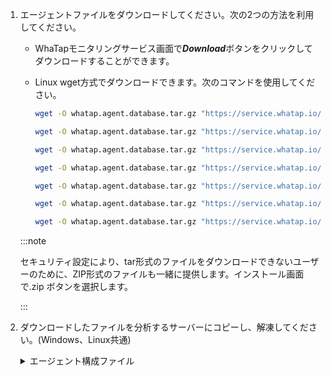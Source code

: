 1. エージェントファイルをダウンロードしてください。次の2つの方法を利用してください。

   - WhaTapモニタリングサービス画面で***Download***ボタンをクリックしてダウンロードすることができます。

   - Linux wget方式でダウンロードできます。次のコマンドを使用してください。

     <InDoc product="altibase-v1">

     ```bash
     wget -O whatap.agent.database.tar.gz "https://service.whatap.io/download/dbx_agent?type=altibase&format=tar.gz"
     ```

     </InDoc>

     <InDoc product="cubrid">

     ```bash
     wget -O whatap.agent.database.tar.gz "https://service.whatap.io/download/dbx_agent?type=cubrid&format=tar.gz"
     ```

     </InDoc>

     <InDoc product="mongodb">

     ```bash
     wget -O whatap.agent.database.tar.gz "https://service.whatap.io/download/dbx_agent?type=mongodb&format=tar.gz"
     ```

     </InDoc>

     <InDoc product="mssql,mssql-v1">

     ```bash
     wget -O whatap.agent.database.tar.gz "https://service.whatap.io/download/dbx_agent?type=mssql&format=tar.gz"
     ```

     </InDoc>

     <InDoc product="oracle,oracle-v1">

     ```bash
     wget -O whatap.agent.database.tar.gz "https://service.whatap.io/download/dbx_agent?type=oracle&format=tar.gz"
     ```

     </InDoc>

     <InDoc product="redis">

     ```bash
     wget -O whatap.agent.database.tar.gz "https://service.whatap.io/download/dbx_agent?type=redis&format=tar.gz"
     ```

     </InDoc>

     <InDoc product="tibero">

     ```bash
     wget -O whatap.agent.database.tar.gz "https://service.whatap.io/download/dbx_agent?type=tibero&format=tar.gz"
     ```

     </InDoc>

   :::note

   セキュリティ設定により、tar形式のファイルをダウンロードできないユーザーのために、ZIP形式のファイルも一緒に提供します。インストール画面で<UI>.zip</UI> <Cmdname sid="download" className="uitext" />ボタンを選択します。

   :::

2. ダウンロードしたファイルを分析するサーバーにコピーし、解凍してください。(Windows、Linux共通)

   <details>
   <summary>エージェント構成ファイル</summary>

   <Xclude product='cubrid'>

   | ファイル名                              | 説明                                                                                                                                                                                           |
   | ---------------------------------- | -------------------------------------------------------------------------------------------------------------------------------------------------------------------------------------------- |
   | *whatap.conf*                      | データベースサーバーのデータを収集する収集サーバーのアドレスとサーバーのプロジェクトアクセスキーを入力するファイルです。エージェント設定の詳細については、[次の文書](agent-settings)を参照してください。                                                                                |
   | _alert/alert.conf_                 | 収集するモニタリング項目にしきい値を設定するファイルです。しきい値を超えると通知イベントが発生します。                                                                                                                                          |
   | _scripts/_                         | リモートでSQLスクリプトを実行できるスクリプトのディレクトリです。                                                                                                                                                           |
   | _ps.sh_                            | プロセスIDを読み込むスクリプトです。エージェントプロセスを終了する場合は、そのIDを参照します。                                                                                                                                            |
   | _stop.sh_                          | エージェントプロセスを終了するときに使用するスクリプトです。                                                                                                                                                               |
   | _uid.sh_ (_uid.bat_)               | データベースの接続情報を組み合わせて暗号化されたUIDを生成するためのシェルスクリプトファイルです。_db.user_ファイルを作成します。最初に一度だけ設定すると、暗号化されたUIDを通じてモニタリング対象データベースサーバーからデータが収集されます。<br/>モニタリング用アカウント作成の詳細については、[次の文書](install-agent#uid)を参照ください。 |
   | _start.sh_ (_start.bat_)           | エージェント実行用のシェルスクリプトファイルです。エージェントを実行すると、データベースサーバーからのモニタリング情報の収集が開始されます。                                                                                                                       |
   | _startd.sh_ (_startd.bat_)         | エージェント実行用のシェルスクリプトファイルでバックグラウンドで実行できます。                                                                                                                                                      |
   | _whatap.agent.dbx-`X.Y.Z`.jar_     | Tracerプログラムは、データベースサーバーの情報を収集し、収集した情報をサーバーに送信するプログラムです。                                                                                                                                      |
   | _jdbc_                             | データベースサーバー接続のために参照するライブラリを収集するディレクトリです。エージェントをデータベースサーバーに接続するためのライブラリを直接ダウンロードし、javaのclasspathオプションにパスを設定して使用します。                                                                            |
   | _xos/_                             | データベースサーバーのプロセス使用量をモニタリングできるオプションのエージェントを含むディレクトリです。                                                                                                                                         |
   | ⎿ *xos.conf*                       | データベースサーバーのプロセス使用状況のデータを収集およびデータ転送をするためのエージェントサーバーのアドレスと通信ポートを入力するファイルです。                                                                                                                    |
   | <sup>*</sup> <em>xcub/</em>        | CUBRIDデータベースのSQLテキスト収集と指標計算を実行する追加のエージェントファイルが含まれているディレクトリです。                                                                                                                                |
   | ⎿ <sup>\*</sup> <em>xcub.conf</em> | CUBRIDデータベースおよび追加のエージェント接続情報を入力するファイルです。                                                                                                                                                     |

   :::note

   <sup>*</sup>: <em>xcub</em>パスのファイルは、CUBRIDモニタリングの専用ファイルです。

   :::

   </Xclude>

   <InDoc product='cubrid'>

   | ファイル名                          | 説明                                                                                                                                                                                        |
   | ------------------------------ | ----------------------------------------------------------------------------------------------------------------------------------------------------------------------------------------- |
   | *whatap.conf*                  | データベースサーバーのデータを収集する収集サーバーのアドレスとサーバーのプロジェクトアクセスキーを入力するファイルです。エージェント設定の詳細については、[次の文書](agent-settings)を参照してください。                                                                             |
   | _alert/alert.conf_             | 収集するモニタリング項目にしきい値を設定するファイルです。しきい値を超えると通知イベントが発生します。                                                                                                                                       |
   | _scripts/_                     | リモートでSQLスクリプトを実行できるスクリプトのディレクトリです。                                                                                                                                                        |
   | ⎿ _ps.sh_                      | プロセスIDを読み込むスクリプトです。エージェントプロセスを終了する場合は、そのIDを参照します。                                                                                                                                         |
   | ⎿ _stop.sh_                    | エージェントプロセスを終了するときに使用するスクリプトです。                                                                                                                                                            |
   | ⎿ _uid.sh_ (_uid.bat_)         | データベースの接続情報を組み合わせて暗号化されたUIDを生成するためのシェルスクリプトファイルです。_db.user_ファイルを作成します。最初に一度だけ設定すると、暗号化されたUIDを通じてモニタリング対象のデータベースサーバーからデータが収集されます。<br/>モニタリング用のアカウント作成については、[次の文書](install-agent)を参照してください。 |
   | ⎿ _start.sh_ (_start.bat_)     | エージェント実行用のシェルスクリプトファイルです。エージェントを実行すると、データベースサーバーからのモニタリング情報の収集が開始されます。                                                                                                                    |
   | ⎿ _startd.sh_ (_startd.bat_)   | エージェント実行用のシェルスクリプトファイルでバックグラウンドで実行できます。                                                                                                                                                   |
   | _whatap.agent.dbx-`X.Y.Z`.jar_ | Tracerプログラムは、データベースサーバーの情報を収集し、収集した情報をサーバーに送信するプログラムです。                                                                                                                                   |
   | _jdbc_                         | データベースサーバー接続のために参照するライブラリを収集するディレクトリです。エージェントをデータベースサーバーに接続するためのライブラリを直接ダウンロードし、javaのclasspathオプションにパスを設定して使用します。                                                                         |
   | _xos/_                         | データベースサーバーのプロセス使用量をモニタリングできるオプションのエージェントを含むディレクトリです。                                                                                                                                      |
   | ⎿ *xos.conf*                   | データベースサーバーのプロセス使用状況のデータを収集およびデータ転送をするためのエージェントサーバーのアドレスと通信ポートを入力するファイルです。                                                                                                                 |
   | _xcub/_                        | SQLテキスト収集と指標計算を実行する追加エージェントファイルを含むディレクトリです。データベースサーバーにインストールする必要があります。<br/>\*CUBRIDモニタリングの追加エージェントのディレクトリです。                                                                              |
   | ⎿ _xcub.conf_                  | データベースおよび追加エージェント接続情報を入力するファイルです。<br/>\*CUBRIDモニタリングの追加エージェントの設定ファイルです。 詳細は[次の文書](agent-xcub-settings)を参照してください。                                                                          |

   </InDoc>

   </details>
